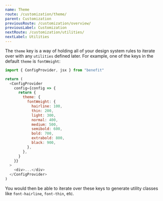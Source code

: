 ```yaml
---
name: Theme
route: /customization/theme/
parent: Customization
previousRoute: /customization/overview/
previousLabel: Customization
nextRoute: /customization/utilities/
nextLabel: Utilities
---
```


The `theme` key is a way of holding all of your design system rules to iterate over with any `utilities` defined later. For example, one of the keys in the default `theme` is `fontWeight`:

```js
import { ConfigProvider, jsx } from "benefit"

return (
  <ConfigProvider
    config={config => {
      return {
        theme: {
          fontWeight: {
            hairline: 100,
            thin: 200,
            light: 300,
            normal: 400,
            medium: 500,
            semibold: 600,
            bold: 700,
            extrabold: 800,
            black: 900,
          },
        },
      }
    }}
  >
    <div>...</div>
  </ConfigProvider>
)
```

You would then be able to iterate over these keys to generate utility classes like `font-hairline`, `font-thin`, etc.
